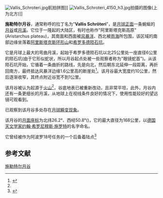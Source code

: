 [[Image:Vallis_Schroteri.jpg|thumb]]航拍拼图]]
[[Image:Vallis_Schroteri_4150_h3.jpg|thumb]]拍摄的图像(上为北方)]]

'''施勒特尔月谷'''，通常称呼的拉丁名为"'''Vallis Schröteri'''"，是[[月球正面|月球正面]]一条蜿蜒的[[月谷|月谷]]或[[月溪|月溪]]。它位于一隆起的大陆区，有时也称作"阿里斯塔克斯高原"(Aristarchus plateau)，其南面和西面被[[风暴洋|风暴洋]]、西北被[[雨海|雨海]]所包围，该区域的南部边缘坐落着[[阿里斯塔克斯环形山|阿里斯塔克斯环形山]]和[[希罗多德陨石坑|希罗多德陨石坑]]。

它是月球上最大的弯曲月溪，起始于希罗多德陨石坑以北25公里处一座直径6公里的陨石坑(由于它形似蛇状，所以月谷起点处被一些观察者称为"眼镜蛇首")。从该陨石坑开始，它循着一条曲折的路线，先是向北，然后朝东北延伸一段距离，再折回南方，最终抵达风暴洋边缘1.6公里高的断崖处<ref name="nasa">{{cite book
 | last = 
 | first = 
 | odkaz na autora = 
 | title = 施勒特尔月: 月球"大峡谷"
 | url = http://apollo.sese.asu.edu/LIW/20080408.html
 | date = 
 | accessdate = 2009-11-22
 | publisher = 美国宇航局
 | location = 
 | ref = anglicky
 | archive-date = 2020-12-14
 | archive-url = https://web.archive.org/web/20201214210945/http://apollo.sese.asu.edu/LIW/20080408.html
 | dead-url = no
 }}</ref>。该月谷最大宽度约10公里，然后逐渐收窄，其终点附近谷宽不到1公里。

该月谷被认为起源于[[火山|火山]]<ref name="nasa"/>，谷底地表已被重新改动，且非常平坦，此外，月谷内还有一条更细长的月溪，从地球上在视线条件良好的情况下，使用性能较好的望远镜可观看到。

已观察到该月谷多处存在[[月球瞬变现象|月球瞬变现象]]。

该月谷的[[月面座标|月面座标]]为北纬26.2°、西经50.8°({{Lunar coords and quad cat|26.2|N|50.8|W|globe:Moon}})，它的最大直径为168公里，以[[德国|德国]][[天文学家|天文学家]][[约翰·希罗尼穆斯·施罗特|约翰·希罗尼穆斯·施罗特]]的名字命名。

它曾经被作为阿波罗18号任务的一个后备着陆点<ref>{{cite web|title= 阿波罗18号|url=http://www.astronautix.com/flights/阿波罗18号.htm|publisher=天文百科|accessdate=2015年4月13日}}</ref>

==参考文献==
{{reflist}}
[[Category:月谷|施勒特尔月谷]]

{{Moon-stub}}